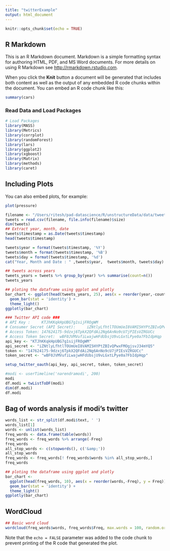 ```yaml
---
title: "twitterExample"
output: html_document
---
```


```r
knitr::opts_chunk$set(echo = TRUE)
```

## R Markdown

This is an R Markdown document. Markdown is a simple formatting syntax for authoring HTML, PDF, and MS Word documents. For more details on using R Markdown see <http://rmarkdown.rstudio.com>.

When you click the **Knit** button a document will be generated that includes both content as well as the output of any embedded R code chunks within the document. You can embed an R code chunk like this:

```r
summary(cars)
```
### Read Data and Load Packages 
```r
# Load Packages
library(MASS) 
library(Metrics)
library(corrplot)
library(randomForest)
library(lars)
library(ggplot2)
library(xgboost)
library(Matrix)
library(methods)
library(caret)
```

## Including Plots

You can also embed plots, for example:

```r
plot(pressure)
```
```r

filename <- "/Users/ritesh/pad-datascience/R/unstructureData/data/tweets.csv"
tweets = read.csv(filename, file.info(filename)$size)
dim(tweets)
## Extract year, month, date
tweets$timestamp = as.Date(tweets$timestamp)
head(tweets$timestamp)

tweets$year = format(tweets$timestamp, '%Y')
tweets$month = format(tweets$timestamp, '%B')
tweets$day = format(tweets$timestamp, '%d')
cat("Year, Month and Date : " ,tweets$year,  tweets$month, tweets$day)

```
```r
## tweets across years
tweets_years = tweets %>% group_by(year) %>% summarise(count=n())
tweets_years
```
```r
## ploting the dataframe using ggplot and plotly
bar_chart <- ggplot(head(tweets_years, 25), aes(x = reorder(year,-count), y = count)) + 
  geom_bar(stat = 'identity') + 
  theme_light()
ggplotly(bar_chart)
```
```r
### Twitter API code ###
# API Key : 	KTJhKKqkHpUBG7g1sijFROgWM
# Consumer Secret (API Secret): 	iZNtlyLfhtlTOUmUeI8VAMI5HYPtZBIvQPwxFMOgjsvJ34mYQ5
# Access Token:	147624175-9dzxj6TpkX2QFdAi2Ng6AnNo9cU7jPIEsVZRGUCc
# Access Token Secret:	wBF0JVMVufiLwajwHFdUbsjU9vLGxtLPye0a7FbIdpHqp
api_key <- "KTJhKKqkHpUBG7g1sijFROgWM"
api_secret <- "iZNtlyLfhtlTOUmUeI8VAMI5HYPtZBIvQPwxFMOgjsvJ34mYQ5"
token <- "147624175-9dzxj6TpkX2QFdAi2Ng6AnNo9cU7jPIEsVZRGUCc"
token_secret <- "wBF0JVMVufiLwajwHFdUbsjU9vLGxtLPye0a7FbIdpHqp"

setup_twitter_oauth(api_key, api_secret, token, token_secret)

```
```r
#modi <- userTimeline('narendramodi', 200)
modi
df.modi = twListToDF(modi)
dim(df.modi)
df.modi
```
## Bag of words analysis if modi's twitter
```r
words_list <- str_split(df.modi$text, ' ')
words_list[1]
words <- unlist(words_list)
freq_words <- data.frame(table(words))
freq_words <- freq_words %>% arrange(-Freq)
freq_words
all_stop_words <- c(stopwords(), c('&amp;'))
all_stop_words
freq_words <- freq_words[! freq_words$words %in% all_stop_words,]
freq_words
```

```r
## ploting the dataframe using ggplot and plotly
bar_chart <- 
  ggplot(head(freq_words, 10), aes(x = reorder(words,-Freq), y = Freq)) + 
  geom_bar(stat = 'identity') + 
  theme_light()
ggplotly(bar_chart)
```
## WordCloud 
```r
## Basic word cloud
wordcloud(freq_words$words, freq_words$Freq, max.words = 100, random.order = T, random.color = T)
```





Note that the `echo = FALSE` parameter was added to the code chunk to prevent printing of the R code that generated the plot.


